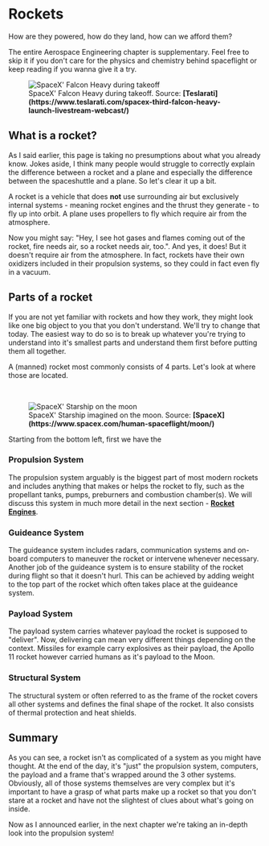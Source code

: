 
# Rockets 
How are they powered, how do they land, how can we afford them? 

<ReadingTime duration="3" />
<AudioPlayer ident="rockets/introduction" />

<Callout type="info" emoji="ℹ️">
  The entire Aerospace Engineering chapter is supplementary. Feel free to skip it if you don't care for the physics and chemistry behind spaceflight or keep reading if you wanna give it a try.
</Callout>

<br />
<figure>
<Image src={require(".//../../../../resources/images/falconheavy.jpg")} alt="SpaceX' Falcon Heavy during takeoff" />
<figcaption style={{ color: "rgb(156, 156, 156)", fontSize: "14px", marginTop: "2px" }}>SpaceX' Falcon Heavy during takeoff. Source: <strong>[Teslarati](https://www.teslarati.com/spacex-third-falcon-heavy-launch-livestream-webcast/)</strong></figcaption>
</figure>

## What is a rocket?
As I said earlier, this page is taking no presumptions about what you already know. Jokes aside, I think many people would struggle to correctly explain the
difference between a rocket and a plane and especially the difference between the spaceshuttle and a plane. So let's clear it up a bit.

A rocket is a vehicle that does <strong>not</strong> use surrounding air but exclusively internal systems - meaning rocket engines and the thrust they generate - to fly up into orbit. A plane uses propellers to fly which require air from the atmosphere. 

Now you might say: "Hey, I see hot gases and flames coming out of the rocket, fire needs air, so a rocket needs air, too.". And yes, it does! But it doesn't require air from the atmosphere. In fact, rockets have their own oxidizers included in their propulsion systems, so they could in fact even fly in a vacuum.

## Parts of a rocket
If you are not yet familiar with rockets and how they work, they might look like one big object to you that you don't understand. We'll try to change that today. The easiest way to do so is to break up whatever you're trying to understand into it's smallest parts and understand them first before putting them all together.

A (manned) rocket most commonly consists of 4 parts. Let's look at where those are located.

<br />
<figure>
<Image src={require(".//../../../../resources/images/starship1.jpg")} alt="SpaceX' Starship on the moon " />
<figcaption style={{ color: "rgb(156, 156, 156)", fontSize: "14px", marginTop: "2px" }}>SpaceX' Starship imagined on the moon. Source: <strong>[SpaceX](https://www.spacex.com/human-spaceflight/moon/)</strong></figcaption>
</figure>

Starting from the bottom left, first we have the

### Propulsion System
The propulsion system arguably is the biggest part of most modern rockets and includes anything that makes or helps the rocket to fly, such as the propellant tanks, pumps, preburners and combustion chamber(s). We will discuss this system in much more detail in the next section - <strong>[Rocket Engines](https://www.beyondearth.gg/aerospace_engineering/rockets/engines)</strong>.

### Guideance System
The guideance system includes radars, communication systems and on-board computers to maneuver the rocket or intervene whenever necessary. Another job of the guideance system is to ensure stability of the rocket during flight so that it doesn't hurl. This can be achieved by adding weight to the top part of the rocket which often takes place at the guideance system.

### Payload System
The payload system carries whatever payload the rocket is supposed to "deliver". Now, delivering can mean very different things depending on the context. Missiles for example carry explosives as their payload, the Apollo 11 rocket however carried humans as it's payload to the Moon.

### Structural System
The structural system or often referred to as the frame of the rocket covers all other systems and defines the final shape of the rocket. It also consists of thermal protection and heat shields. 


## Summary
As you can see, a rocket isn't as complicated of a system as you might have thought. At the end of the day, it's "just" the propulsion system, computers, the payload and a frame that's wrapped around the 3 other systems. Obviously, all of those systems themselves are very complex but it's important to have a grasp of what parts make up a rocket so that you don't stare at a rocket and have not the slightest of clues about what's going on inside.

Now as I announced earlier, in the next chapter we're taking an in-depth look into the propulsion system!

<SaveArticleSection article="rocket-basics"/>

<Analytics />